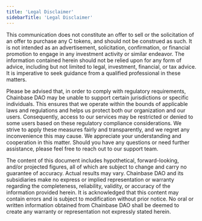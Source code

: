 ```yaml
---
title: 'Legal Disclaimer'
sidebarTitle: 'Legal Disclaimer'
---
```

This communication does not constitute an offer to sell or the solicitation of an offer to purchase any C tokens, and should not be construed as such. It is not intended as an advertisement, solicitation, confirmation, or financial promotion to engage in any investment activity or similar endeavor. The information contained herein should not be relied upon for any form of advice, including but not limited to legal, investment, financial, or tax advice. It is imperative to seek guidance from a qualified professional in these matters.

Please be advised that, in order to comply with regulatory requirements, Chainbase DAO may be unable to support certain jurisdictions or specific individuals. This ensures that we operate within the bounds of applicable laws and regulations and helps us protect both our organization and our users. Consequently, access to our services may be restricted or denied to some users based on these regulatory compliance considerations. We strive to apply these measures fairly and transparently, and we regret any inconvenience this may cause. We appreciate your understanding and cooperation in this matter. Should you have any questions or need further assistance, please feel free to reach out to our support team.

The content of this document includes hypothetical, forward-looking, and/or projected figures, all of which are subject to change and carry no guarantee of accuracy. Actual results may vary. Chainbase DAO and its subsidiaries make no express or implied representation or warranty regarding the completeness, reliability, validity, or accuracy of the information provided herein. It is acknowledged that this content may contain errors and is subject to modification without prior notice. No oral or written information obtained from Chainbase DAO shall be deemed to create any warranty or representation not expressly stated herein.